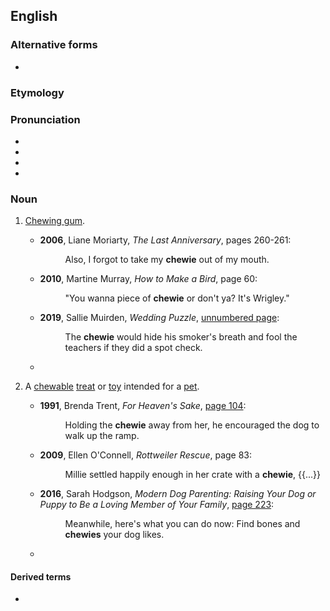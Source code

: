 {{also|Chewie}}
==English==

===Alternative forms===
* {{alter|en|chewy}}

===Etymology===
{{suffix|en|chew|ie}}

===Pronunciation===
* {{IPA|en|/ˈt͡ʃuː.i/}}
* {{audio|en|EN-AU ck1 chewie.ogg|Audio (AU)}}
* {{rhymes|en|uːi|s=2}}
* {{hmp|en|chewy}}

===Noun===
{{en-noun|~}}

# {{lb|en|AU|informal}} [[chewing gum|Chewing gum]].
#* '''2006''', Liane Moriarty, ''The Last Anniversary'', pages 260-261:
#*: Also, I forgot to take my '''chewie''' out of my mouth. 
#* '''2010''', Martine Murray, ''How to Make a Bird'', page 60:
#*: "You wanna piece of '''chewie''' or don't ya? It's Wrigley."
#* '''2019''', Sallie Muirden, ''Wedding Puzzle'', [https://www.google.com/books/edition/Wedding_Puzzle/8nCbDwAAQBAJ?hl=en&gbpv=1&dq=%22the+chewie%22&pg=PT105 unnumbered page]:
#*: The '''chewie''' would hide his smoker's breath and fool the teachers if they did a spot check.
#* {{seemoreCites|en}}
# {{lb|en|informal}} A [[chewable]] [[treat]] or [[toy]] intended for a [[pet]].
#* '''1991''', Brenda Trent, ''For Heaven's Sake'', [https://www.google.ca/books/edition/For_Heaven_s_Sake/GFk_cAvis0IC?hl=en&gbpv=1&bsq=%22holding+the+chewie%22 page 104]:
#*: Holding the '''chewie''' away from her, he encouraged the dog to walk up the ramp.
#* '''2009''', Ellen O'Connell, ''Rottweiler Rescue'', page 83:
#*: Millie settled happily enough in her crate with a '''chewie''', {{...}}
#* '''2016''', Sarah Hodgson, ''Modern Dog Parenting: Raising Your Dog or Puppy to Be a Loving Member of Your Family'', [https://www.google.com/books/edition/Modern_Dog_Parenting/6DuKCwAAQBAJ?hl=en&gbpv=1&dq=%22chewies%22&pg=PA223&printsec=frontcover page 223]:
#*: Meanwhile, here's what you can do now: Find bones and '''chewies''' your dog likes.
#* {{seemoreCites|en}}

====Derived terms====
* {{l|en|chewie on ya boot}}